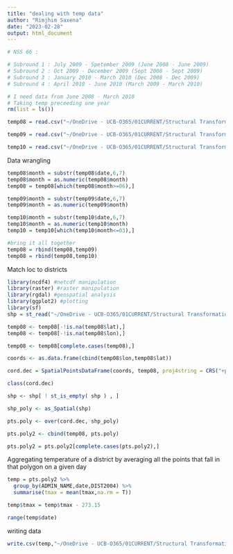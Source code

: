 ```yaml
---
title: "dealing with temp data"
author: "Rimjhim Saxena"
date: "2023-02-28"
output: html_document
---
```


```r

# NSS 66 :

# Subround 1 : July 2009 - Spetember 2009 (June 2008 - June 2009)
# Subround 2 : Oct 2009 - December 2009 (Sept 2008 - Sept 2009)
# Subround 3 : January 2010 - March 2010 (Dec 2008 - Dec 2009)
# Subround 4 : April 2010 - June 2010 (March 2009 - March 2010)

# I need data from June 2008 - March 2010
# Taking temp preceeding one year 
rm(list = ls())

temp08 = read.csv("~/OneDrive - UCB-O365/01CURRENT/Structural Transformation Climate Change India/Data/07Climate/csv-files/tmax/616165.tmax.tmax_0p25_daily_2008-2008.nc.csv",sep = ";")

temp09 = read.csv("~/OneDrive - UCB-O365/01CURRENT/Structural Transformation Climate Change India/Data/07Climate/csv-files/tmax/616165.tmax.tmax_0p25_daily_2009-2009.nc.csv",sep = ";")

temp10 = read.csv("~/OneDrive - UCB-O365/01CURRENT/Structural Transformation Climate Change India/Data/07Climate/csv-files/tmax/616165.tmax.tmax_0p25_daily_2010-2010.nc.csv",sep = ";")
```

Data wrangling
```r
temp08$month = substr(temp08$date,6,7)
temp08$month = as.numeric(temp08$month)
temp08 = temp08[which(temp08$month>=06),]

temp09$month = substr(temp09$date,6,7)
temp09$month = as.numeric(temp09$month)

temp10$month = substr(temp10$date,6,7)
temp10$month = as.numeric(temp10$month)
temp10 = temp10[which(temp10$month<=03),]

#bring it all together
temp08 = rbind(temp08,temp09)
temp08 = rbind(temp08,temp10)
```


Match loc to districts 
```r
library(ncdf4) #netcdf manipulation
library(raster) #raster manipulation
library(rgdal) #geospatial analysis
library(ggplot2) #plotting
library(sf)
shp = st_read("~/OneDrive - UCB-O365/01CURRENT/Structural Transformation Climate Change India/Data/Shapefile/geo2_in2004/geo2_in2004.shp")

temp08 <- temp08[-!is.na(temp08$lat),]
temp08 <- temp08[-!is.na(temp08$lon),]

temp08 <- temp08[complete.cases(temp08),]

coords <- as.data.frame(cbind(temp08$lon,temp08$lat))

cord.dec = SpatialPointsDataFrame(coords, temp08, proj4string = CRS("+proj=longlat"))

class(cord.dec)

shp <- shp[ ! st_is_empty( shp ) , ]

shp_poly <- as_Spatial(shp)

pts.poly <- over(cord.dec, shp_poly)

pts.poly2 <- cbind(temp08, pts.poly)

pts.poly2 = pts.poly2[complete.cases(pts.poly2),]

```


Aggregating temperature of a district by averaging all the points that fall in that polygon on a given day

```r
temp = pts.poly2 %>% 
  group_by(ADMIN_NAME,date,DIST2004) %>% 
  summarise(tmax = mean(tmax,na.rm = T))

temp$tmax = temp$tmax - 273.15

range(temp$date)
```

writing data
```r
write.csv(temp,"~/OneDrive - UCB-O365/01CURRENT/Structural Transformation Climate Change India/Data/07Climate/loc-temp/tmax/temp_round66.csv",row.names = F)

```
